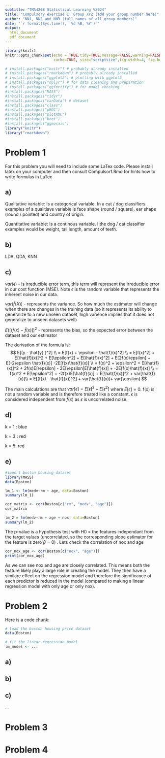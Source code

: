 ```yaml
---
subtitle: "TMA4268 Statistical Learning V2024"
title: "Compulsory exercise 1: Group XYZ (add your group number here)"
author: "NN1, NN2 and NN3 (full names of all group members)"
date: "`r format(Sys.time(), '%d %B, %Y')`"
output: 
  html_document
  pdf_document
---
```


```r
library(knitr)
knitr::opts_chunk$set(echo = TRUE,tidy=TRUE,message=FALSE,warning=FALSE,strip.white=TRUE,prompt=FALSE,
                      cache=TRUE, size="scriptsize",fig.width=4, fig.height=3,fig.align = "center")
```

```r
# install.packages("knitr") # probably already installed
# install.packages("rmarkdown") # probably already installed
# install.packages("ggplot2") # plotting with ggplot2
# install.packages("dplyr") # for data cleaning and preparation
# install.packages("ggfortify") # for model checking
#install.packages("MASS")
#install.packages("tidyr")
#install.packages("carData") # dataset
#install.packages("class")
#install.packages("pROC")
#install.packages("plotROC")
#install.packages("boot")
#install.packages("ggmosaic")
library("knitr")
library("rmarkdown")
```

<!--  Etc (load all packages needed). -->

# Problem 1

For this problem you will need to include some LaTex code. Please install latex on your computer and then consult Compulsor1.Rmd for hints how to write formulas in LaTex

## a)

Qualitative variable: Is a categorical variable. In a cat / dog classifiers examples of a qualitiave variable is face shape (round / square), ear shape (round / pointed) and country of origin.

Quantitative variable: Is a continous variable. I the dog / cat classifier examples would be weight, tail length, amount of teeth.

## b)

LDA, QDA, KNN

## c)

$var(\epsilon)$ - is irreducible error term, this term will represent the irreducible error in our cost function (MSE). Note $\epsilon$ is the random variable that represents the inherent noise in our data.

$var(\hat{f}(X))$ - represents the variance. So how much the estimator will change when there are changes in the training data (so it represents its ability to generalize to a new unseen dataset, high varience implies that it does not generalize to unseen datasets well)

$E([(f(x) - \hat{f}(x)])^2$ - represents the bias, so the expected error between the dataset and our estimator

The derivation of the formula is:$$
E[(y - \hat{y} )^2] \\
= E[f(x) + \epsilon - \hat{f}(x)^2] \\
= E[f(x)^2] + E[\hat{f}(x)]^2 + E[\epsilon^2] + E[\hat{f}(x)^2] + E[2f(x)\epsilon] + E[-2\epsilon \hat{f}(x)] -2E[f(x)\hat{f}(x)] \\
= f(x)^2 + \epsilon^2 + E[\hat{f}(x)]^2 + 2f(x)E[\epsilon] - 2E[\epsilon]E[\hat{f}(x)] + -2E[f(x)\hat{f}(x)] \\
= f(x)^2 + E[\epsilon^2] + -2f(x)E[\hat{f}(x)] + E[\hat{f}(x)]^2 + var[\hat{f}(x)]\\
= E[(f(x) - \hat{f}(x))^2] + var[\hat{f}(x)]+ var[\epsilon]
$$

The main calculations are that $var[\epsilon] = E[\epsilon]^2 + E[\epsilon^2]$ where $E[\epsilon] =0$. f(x) is not a random variable and is therefore treated like a constant. $\epsilon$ is considered independent from $\hat{f}(x)$ as $\epsilon$ is uncorrelated noise.

## d)

k = 1 : blue

k = 3 : red

k = 5: red

## e)

```r
#import boston housing dataset
library(MASS)
data(Boston)

lm_1 <- lm(medv~rm + age, data=Boston)
summary(lm_1)
```

```r
cor_matrix <- cor(Boston[c("rm", "medv", "age")])
cor_matrix
```

```r
lm_2 = lm(medv~rm + age + nox, data=Boston)
summary(lm_2)
```

The p-value is a hypothesis test with H0 = the features independant from the target values (uncorrelated, so the corresponding slope estimator for the feature is zero $\beta = 0$) . Lets check the correlation of nox and age

```r
cor_nox_age <- cor(Boston[c("nox", "age")])
print(cor_nox_age)
```

As we can see nox and age are closely correlated. This means both the feature likely play a large role in creating the model. They then have a similare effect on the regression model and therefore the significance of each predictor is reduced in the model (compared to making a linear regression model with only age or only nox).

# Problem 2

Here is a code chunk:

```r
# load the boston housing price dataset
data(Boston)

# fit the linear regression model
lm_model <- ...
```

## a)

## b)

## c)

...

# Problem 3

# Problem 4
